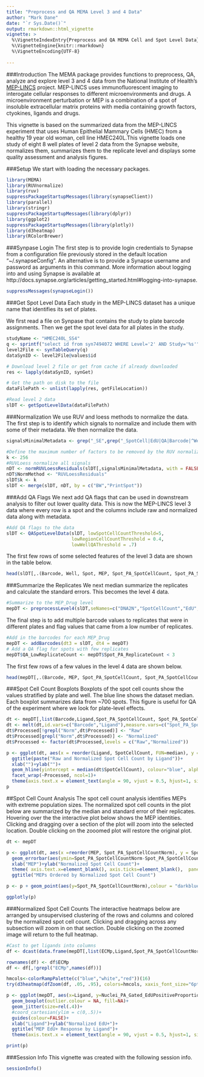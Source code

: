 ```yaml
---
title: "Preprocess and QA MEMA Level 3 and 4 Data"
author: "Mark Dane"
date: "`r Sys.Date()`"
output: rmarkdown::html_vignette
vignette: >
  %\VignetteIndexEntry{Preprocess and QA MEMA Cell and Spot Level Data}
  %\VignetteEngine{knitr::rmarkdown}
  %\VignetteEncoding{UTF-8}
  
---
```


###Introduction
  The MEMA package provides functions to preprocess, QA, analyze and explore level 3 and 4 data from the National Institute of Health's  [MEP-LINCS](https://www.synapse.org/#!Synapse:syn2862345) project. MEP-LINCS uses immunofluorescent imaging to interogate cellular responses to different microenvironments and drugs. A microenvironment perturbation or MEP is a combination of a spot of insoluble extracellular matrix proteins with media containing growth factors, ctyokines, ligands and drugs.
  
  This vignette is based on the summarized data from the MEP-LINCS experiment that uses Human Epithelial Mammary Cells (HMEC) from a healthy 19 year old woman, cell line HMEC240L.This vignette loads one study of eight 8 well plates of level 2 data from the Synapse website, normalizes them, summarizes them to the replicate level and displays some quality assessment and analysis figures. 
  
###Setup
  We start with loading the necessary packages.
  
  
```r
library(MEMA)
library(RUVnormalize)
library(ruv)
suppressPackageStartupMessages(library(synapseClient))
library(parallel)
library(stringr)
suppressPackageStartupMessages(library(dplyr))
library(ggplot2)
suppressPackageStartupMessages(library(plotly))
library(d3heatmap)
library(RColorBrewer)

```

###Synpase Login
  The first step is to provide login credentials to Synapse from a configuration file previously stored in the default location “~/.synapseConfig”. An alternative is to provide a Synapse username and password as arguments in this command. More information about logging into and using Synapse is available at http://docs.synapse.org/articles/getting_started.html#logging-into-synapse.  

```r
suppressMessages(synapseLogin())
```

###Get Spot Level Data
Each study in the MEP-LINCS dataset has a unique name that identifies its set of plates. 

We first read a file on Synpase that contains the study to plate barcode assignments. Then we get the spot level data for all plates in the study.  

```r
studyName <- "HMEC240L_SS4"
q <- sprintf("select id from syn7494072 WHERE Level='2' AND Study='%s'", studyName)
level2File <- synTableQuery(q)
dataSynID <- level2File@values$id

# Download level 2 file or get from cache if already downloaded
res <- lapply(dataSynID, synGet)

# Get the path on disk to the file
dataFilePath <- unlist(lapply(res, getFileLocation))

#Read level 2 data
slDT <- getSpotLevelData(dataFilePath)
```

###Normalization
We use RUV and loess methods to normalize the data. The first step is to identify which signals to normalize and include them with some of their metadata. We then normalize the data.  

```r

signalsMinimalMetadata <- grep("_SE",grep("_SpotCell|EdU|QA|Barcode|^Well$|^Spot$|^PrintSpot$|^Ligand$|^ECMp$|^Drug$|^Drug1Conc$|^ArrayRow$|^ArrayColumn$|^CellLine$",colnames(slDT), value=TRUE), value=TRUE, invert=TRUE)

#Define the maximum number of factors to be removed by the RUV normalization
k <- 256
#RUVLoess normalize all signals
nDT <- normRUVLoessResiduals(slDT[,signalsMinimalMetadata, with = FALSE], k)
nDT$NormMethod <- "RUVLoessResiduals"
slDT$k <- k
slDT <- merge(slDT, nDT, by = c("BW","PrintSpot"))
```

###Add QA Flags
  We next add QA flags that can be used in downstream analysis to filter out lower quality data. This is now the MEP-LINCS level 3 data where every row is a spot and the columns include raw and normalized data along with metadata.  

```r
#Add QA flags to the data
slDT <- QASpotLevelData(slDT, lowSpotCellCountThreshold=5,
                        lowRegionCellCountThreshold = 0.4,
                        lowWellQAThreshold = .7)
```

  The first few rows of some selected features of the level 3 data are shown in the table below.

```r
head(slDT[,.(Barcode, Well, Spot, MEP, Spot_PA_SpotCellCount, Spot_PA_SpotCellCountNorm)])

```

###Summarize the Replicates
  We next median summarize the replicates and calculate the standard errors. This becomes the level 4 data.  

```r
#Summarize to the MEP_Drug level
mepDT <- preprocessLevel4(slDT,seNames=c("DNA2N","SpotCellCount","EdU","MitoTracker","KRT","Lineage","Fibrillarin"))
```

  The final step is to add multiple barcode values to replicates that were in different plates and flag values that came from a low number of replicates.   
  
```r
#Add in the barcodes for each MEP_Drug
mepDT <- addBarcodes(dt3 = slDT, dt4 = mepDT)
# Add a QA flag for spots with few replicates
mepDT$QA_LowReplicateCount <- mepDT$Spot_PA_ReplicateCount < 3
```

  The first few rows of a few values in the level 4 data are shown below.  
  
```r
head(mepDT[,.(Barcode, MEP, Spot_PA_SpotCellCount, Spot_PA_SpotCellCountNorm)])
```

###Spot Cell Count Boxplots
Boxplots of the spot cell counts show the values stratified by plate and well. The blue line shows the dataset median. Each boxplot summarizes data from ~700 spots. This figure is useful for QA of the experiment where we look for plate-level effects. 

```r

dt <- mepDT[,list(Barcode,Ligand,Spot_PA_SpotCellCount, Spot_PA_SpotCellCountNorm)]
dt <- melt(dt,id.vars=c("Barcode","Ligand"),measure.vars=c("Spot_PA_SpotCellCount","Spot_PA_SpotCellCountNorm"), variable.name = "Processed",value.name = "SpotCellCount", variable.factor = FALSE)
dt$Processed[!grepl("Norm",dt$Processed)] <- "Raw"
dt$Processed[grepl("Norm",dt$Processed)] <- "Normalized"
dt$Processed <- factor(dt$Processed,levels = c("Raw","Normalized"))

p <- ggplot(dt, aes(x = reorder(Ligand, SpotCellCount, FUN=median), y = SpotCellCount, colour = Barcode))+geom_boxplot()+
  ggtitle(paste("Raw and Normalized Spot Cell Count by Ligand"))+
  xlab("")+ylab("")+
  geom_hline(yintercept = median(dt$SpotCellCount), colour="blue", alpha=.5)+
  facet_wrap(~Processed, ncol=1)+
  theme(axis.text.x = element_text(angle = 90, vjust = 0.5, hjust=1, size=rel(.8)), axis.text.y = element_text(angle = 0, vjust = 0.5, hjust=1, size=rel(1)), plot.title = element_text(size = rel(1)),legend.text=element_text(size = rel(.5)),legend.title=element_text(size = rel(.8)))
p

```


##Spot Cell Count Analysis
The spot cell count analysis identifies MEPs with extreme population sizes. The normalized spot cell counts in the plot below are summarized by the median and standard error of their replicates. Hovering over the the interactive plot below shows the MEP identities. Clicking and dragging over a section of the plot will zoom into the selected location. Double clicking on the zooomed plot will restore the original plot.


```r

dt <- mepDT

p <- ggplot(dt, aes(x =reorder(MEP, Spot_PA_SpotCellCountNorm), y = Spot_PA_SpotCellCountNorm))+
  geom_errorbar(aes(ymin=Spot_PA_SpotCellCountNorm-Spot_PA_SpotCellCountNorm_SE, ymax=Spot_PA_SpotCellCountNorm+Spot_PA_SpotCellCountNorm_SE), width=.01, colour="black") +
  xlab("MEP")+ylab("Normalized Spot Cell Count")+
  theme( axis.text.x=element_blank(), axis.ticks=element_blank(),  panel.grid.major = element_blank())+
  ggtitle("MEPs Ordered by Normalized Spot Cell Count")

p <- p + geom_point(aes(y=Spot_PA_SpotCellCountNorm),colour = "darkblue", alpha = .5)

ggplotly(p)
```


###Normalized Spot Cell Counts
  The interactive heatmaps below are arranged by unsupervised clustering of the rows and columns and colored by the normalized spot cell count. Clicking and dragging across any subsection will zoom in on that section. Double clicking on the zoomed image will return to the full heatmap.  

```r
#Cast to get ligands into columns
df <- dcast(data.frame(mepDT[,list(ECMp,Ligand,Spot_PA_SpotCellCountNorm,Barcode)]),ECMp~Ligand, value.var = "Spot_PA_SpotCellCountNorm",fun=median)

rownames(df) <- df$ECMp
df <- df[,!grepl("ECMp",names(df))]

hmcols<-colorRampPalette(c("blue","white","red"))(16)
try(d3heatmap(dfZoom(df, .05, .95), colors=hmcols, xaxis_font_size="6pt", yaxis_font_size="5pt"), TRUE)

```

```r
p <- ggplot(mepDT, aes(x=Ligand, y=Nuclei_PA_Gated_EdUPositiveProportionNorm))+
  geom_boxplot(outlier.colour = NA, fill=NA)+
  geom_jitter(size=rel(.4))+
  #coord_cartesian(ylim = c(0,.5))+
  guides(colour=FALSE)+
  xlab("Ligand")+ylab("Normalized EdU+")+
  ggtitle("MEP EdU+ Response by Ligand")+
  theme(axis.text.x = element_text(angle = 90, vjust = 0.5, hjust=1, size=rel(.7)), axis.text.y = element_text(angle = 0, vjust = 0.5, hjust=1, size=rel(1)), plot.title = element_text(size = rel(1)),legend.text=element_text(size = rel(1)),legend.title=element_text(size = rel(1)))

print(p)
```

###Session Info
This vignette was created with the following session info.

```r
sessionInfo()
```